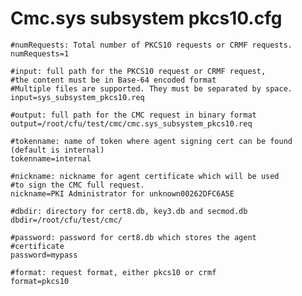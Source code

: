 = Cmc.sys subsystem pkcs10.cfg =
<pre>
#numRequests: Total number of PKCS10 requests or CRMF requests.
numRequests=1

#input: full path for the PKCS10 request or CRMF request,
#the content must be in Base-64 encoded format
#Multiple files are supported. They must be separated by space.
input=sys_subsystem_pkcs10.req

#output: full path for the CMC request in binary format
output=/root/cfu/test/cmc/cmc.sys_subsystem_pkcs10.req

#tokenname: name of token where agent signing cert can be found (default is internal)
tokenname=internal

#nickname: nickname for agent certificate which will be used
#to sign the CMC full request.
nickname=PKI Administrator for unknown00262DFC6A5E

#dbdir: directory for cert8.db, key3.db and secmod.db
dbdir=/root/cfu/test/cmc/

#password: password for cert8.db which stores the agent
#certificate
password=mypass

#format: request format, either pkcs10 or crmf
format=pkcs10
</pre>